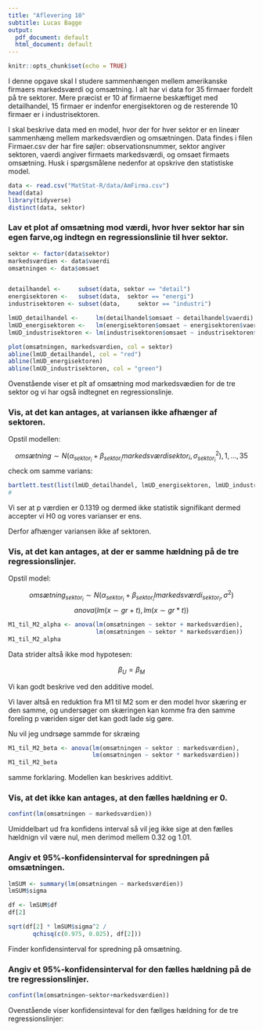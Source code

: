 ```yaml
---
title: "Aflevering 10"
subtitle: Lucas Bagge
output:
  pdf_document: default
  html_document: default
---
```


```r
knitr::opts_chunk$set(echo = TRUE)
```

I denne opgave skal I studere sammenhængen mellem amerikanske firmaers markedsværdi og omsætning. I alt har vi data for 35 firmaer fordelt på tre sektorer. Mere præcist er 10 af firmaerne beskæftiget med detailhandel, 15 firmaer er indenfor energisektoren og de resterende 10 firmaer er i industrisektoren.

I skal beskrive data med en model, hvor der for hver sektor er en lineær sammenhæng mellem markedsværdien og omsætningen. Data findes i filen Firmaer.csv der har fire søjler: observationsnummer, sektor angiver sektoren, vaerdi angiver firmaets markedsværdi, og omsaet firmaets omsætning. Husk i spørgsmålene nedenfor at opskrive den statistiske model.

```r
data <- read.csv("MatStat-R/data/AmFirma.csv")
head(data)
library(tidyverse)
distinct(data, sektor)
```


### Lav et plot af omsætning mod værdi, hvor hver sektor har sin egen farve,og indtegn en regressionslinie til hver sektor.

```r
sektor <- factor(data$sektor)
markedsværdien <- data$vaerdi
omsætningen <- data$omsaet


detailhandel <-     subset(data, sektor == "detail")
energisektoren <-   subset(data,  sektor == "energi")
industrisektoren <- subset(data,     sektor == "industri")

lmUD_detailhandel <-     lm(detailhandel$omsaet ~ detailhandel$vaerdi)
lmUD_energisektoren <-   lm(energisektoren$omsaet ~ energisektoren$vaerdi)
lmUD_industrisektoren <- lm(industrisektoren$omsaet ~ industrisektoren$vaerdi)

plot(omsætningen, markedsværdien, col = sektor)
abline(lmUD_detailhandel, col = "red")
abline(lmUD_energisektoren)
abline(lmUD_industrisektoren, col = "green")
```

Ovenstående viser et plt af omsætning mod markedsvædien for de tre sektor og vi har også indtegnet en regressionslinje. 

### Vis, at det kan antages, at variansen ikke afhænger af sektoren.

Opstil modellen:

$$
omsætning\sim N(\alpha_{sektor_i} + \beta_{sektor_i}markedsværdi{sektor_i}, \sigma^2_{sektor_i}),1,...,35
$$
check om samme varians:

```r
bartlett.test(list(lmUD_detailhandel, lmUD_energisektoren, lmUD_industrisektoren))
#  
```


Vi ser at p værdien er 0.1319 og dermed ikke statistik signifikant dermed accepter vi H0 og vores varianser er ens. 

Derfor afhænger variansen ikke af sektoren.

### Vis, at det kan antages, at der er samme hældning på de tre regressionslinjer.

Opstil model:

$$
omsætning_{sektor_i}\sim N(\alpha_{sektor_i} + \beta_{sektor_i}lmarkedsværdi_{sektor_i}, \sigma^2)
$$
$$
anova(lm(x\sim gr+t), lm(x\sim gr*t))
$$

```r
M1_til_M2_alpha <- anova(lm(omsætningen ~ sektor + markedsværdien), 
                         lm(omsætningen ~ sektor * markedsværdien))
M1_til_M2_alpha
```

Data strider altså ikke mod hypotesen:

$$
\beta_U=\beta_M
$$

Vi kan godt beskrive ved den additive model.

Vi laver altså en reduktion fra M1 til M2 som er den model hvor skæring er den samme, og undersøger om skæringen kan komme fra den samme foreling p væriden siger det kan godt lade sig gøre. 


Nu vil jeg undrsøge sammde for skræing

```r
M1_til_M2_beta <- anova(lm(omsætningen ~ sektor : markedsværdien),
                        lm(omsætningen ~ sektor * markedsværdien))
M1_til_M2_beta
```

samme forklaring. Modellen kan beskrives additivt.




###  Vis, at det ikke kan antages, at den fælles hældning er 0.

```r
confint(lm(omsætningen ~ markedsværdien))
```

Umiddelbart ud fra konfidens interval så vil jeg ikke sige at den fælles hældnign vil være nul, men derimod mellem 0.32 og 1.01.


### Angiv et 95%-konfidensinterval for spredningen på omsætningen.

```r
lmSUM <- summary(lm(omsætningen ~ markedsværdien))
lmSUM$sigma
```

```r
df <- lmSUM$df
df[2]
```

```r
sqrt(df[2] * lmSUM$sigma^2 /
       qchisq(c(0.975, 0.025), df[2]))
```

Finder konfidensinterval for spredning på omsætning.


### Angiv et 95%-konfidensinterval for den fælles hældning på de tre regressionslinjer.

```r
confint(lm(omsætningen~sektor+markedsværdien))
```

Ovenstående viser konfidensinteval for den fællges hældning for de tre regressionslinjer:

